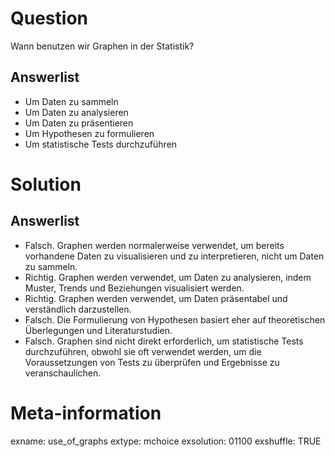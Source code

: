 Question 
======== 

Wann benutzen wir Graphen in der Statistik?

Answerlist
----------

* Um Daten zu sammeln
* Um Daten zu analysieren
* Um Daten zu präsentieren
* Um Hypothesen zu formulieren
* Um statistische Tests durchzuführen

Solution
========

Answerlist
----------

* Falsch. Graphen werden normalerweise verwendet, um bereits vorhandene Daten zu visualisieren und zu interpretieren, nicht um Daten zu sammeln.
* Richtig. Graphen werden verwendet, um Daten zu analysieren, indem Muster, Trends und Beziehungen visualisiert werden.
* Richtig. Graphen werden verwendet, um Daten präsentabel und verständlich darzustellen.
* Falsch. Die Formulierung von Hypothesen basiert eher auf theoretischen Überlegungen und Literaturstudien.
* Falsch. Graphen sind nicht direkt erforderlich, um statistische Tests durchzuführen, obwohl sie oft verwendet werden, um die Voraussetzungen von Tests zu überprüfen und Ergebnisse zu veranschaulichen.

Meta-information
================
exname: use_of_graphs
extype: mchoice 
exsolution: 01100
exshuffle: TRUE
